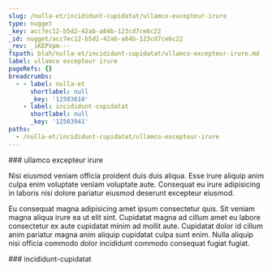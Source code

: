 ```yaml
---
slug: /nulla-et/incididunt-cupidatat/ullamco-excepteur-irure
type: nugget
_key: acc7ec12-b5d2-42ab-a84b-123cd7ce6c22
_id: nugget/acc7ec12-b5d2-42ab-a84b-123cd7ce6c22
_rev: _iKEPVpm---
fspath: blah/nulla-et/incididunt-cupidatat/ullamco-excepteur-irure.md
label: ullamco excepteur irure
pageRefs: {}
breadcrumbs:
  - - label: nulla-et
      shortlabel: null
      _key: '12503610'
    - label: incididunt-cupidatat
      shortlabel: null
      _key: '12503941'
paths:
  - /nulla-et/incididunt-cupidatat/ullamco-excepteur-irure
---
```


<NuggetArea>
<Nugget slug="/nulla-et/incididunt-cupidatat/ullamco-excepteur-irure" type="nugget" _key="acc7ec12-b5d2-42ab-a84b-123cd7ce6c22" _id="nugget/acc7ec12-b5d2-42ab-a84b-123cd7ce6c22" _rev="_iKEPVpm---" fspath="blah/nulla-et/incididunt-cupidatat/ullamco-excepteur-irure.md" label="ullamco excepteur irure" paths="/nulla-et/incididunt-cupidatat/ullamco-excepteur-irure">
<NuggetBody>
### ullamco excepteur irure

Nisi eiusmod veniam officia proident duis duis aliqua. Esse irure aliquip anim culpa enim voluptate veniam voluptate aute. Consequat eu irure adipisicing in laboris nisi dolore pariatur eiusmod deserunt excepteur eiusmod.

Eu consequat magna adipisicing amet ipsum consectetur quis. Sit veniam magna aliqua irure ea ut elit sint. Cupidatat magna ad cillum amet eu labore consectetur ex aute cupidatat minim ad mollit aute. Cupidatat dolor id cillum anim pariatur magna anim aliquip cupidatat culpa sunt enim. Nulla aliquip nisi officia commodo dolor incididunt commodo consequat fugiat fugiat.

</NuggetBody>
<Breadcrumbs>
<Crumbs>
<Crumb _key="12503610" label="nulla-et" /><Crumb _key="12503941" label="incididunt-cupidatat" />
</Crumbs>
</Breadcrumbs>
</Nugget>

<NuggetsInbound>
</NuggetsInbound>
<NuggetsOutbound>
</NuggetsOutbound>
</NuggetArea>
<PassagesInbound>
<Passage direction="inbound" type="passage" _key="12503941" _id="passage/12503941" _rev="_iKEPVou---" label="incididunt-cupidatat" passage="incididunt-cupidatat" fspath="blah/nulla-et/incididunt-cupidatat" paths="/nulla-et/incididunt-cupidatat" slug="/nulla-et/incididunt-cupidatat">
<NuggetBody>
### incididunt-cupidatat

</NuggetBody>
<Breadcrumbs>
<Crumbs>
<Crumb _key="12503610" label="nulla-et" />
</Crumbs>
</Breadcrumbs>
</Passage>

</PassagesInbound>
<PassagesOutbound>
</PassagesOutbound>